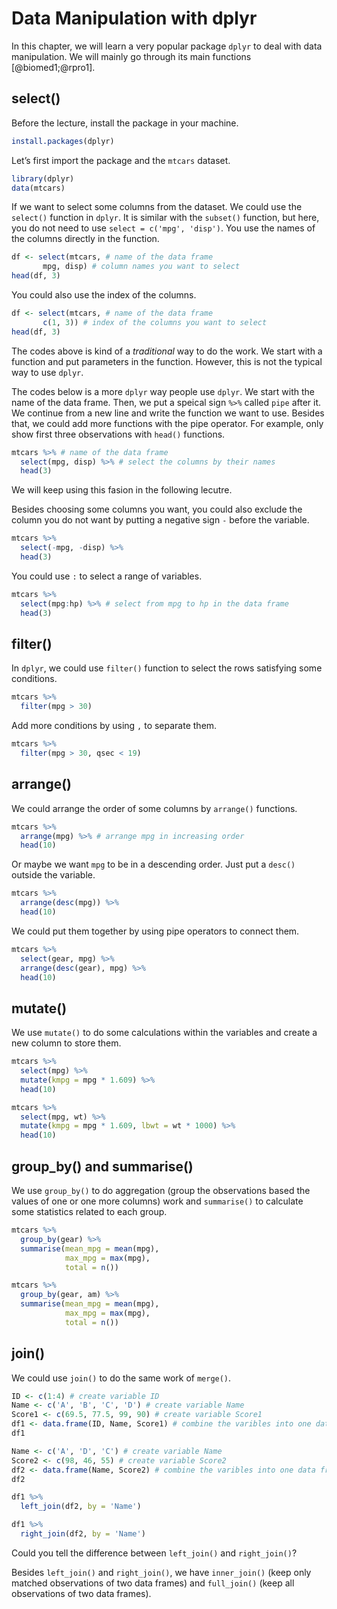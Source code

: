 # Data Manipulation with dplyr

In this chapter, we will learn a very popular package ``dplyr`` to deal with data manipulation. We will mainly go through its main functions [@biomed1;@rpro1].

## select()

Before the lecture, install the package in your machine.

```r
install.packages(dplyr)
```


Let's first import the package and the ``mtcars`` dataset.

```r
library(dplyr)
data(mtcars)
```

If we want to select some columns from the dataset. We could use the ``select()`` function in ``dplyr``. It is similar with the ``subset()`` function, but here, you do not need to use ``select = c('mpg', 'disp')``. You use the names of the columns directly in the function.

```r
df <- select(mtcars, # name of the data frame
       mpg, disp) # column names you want to select
head(df, 3)
```

You could also use the index of the columns.

```r
df <- select(mtcars, # name of the data frame
       c(1, 3)) # index of the columns you want to select
head(df, 3)
```

The codes above is kind of a *traditional* way to do the work. We start with a function and put parameters in the function. However, this is not the typical way to use ``dplyr``.

The codes below is a more ``dplyr`` way people use ``dplyr``. We start with the name of the data frame. Then, we put a speical sign ``%>%`` called ``pipe`` after it. We continue from a new line and write the function we want to use. Besides that, we could add more functions with the pipe operator. For example, only show first three observations with ``head()`` functions. 

```r
mtcars %>% # name of the data frame
  select(mpg, disp) %>% # select the columns by their names
  head(3)
```

We will keep using this fasion in the following lecutre.

Besides choosing some columns you want, you could also exclude the column you do not want by putting a negative sign ``-`` before the variable.

```r
mtcars %>%
  select(-mpg, -disp) %>%
  head(3)
```

You could use ``:`` to select a range of variables.

```r
mtcars %>%
  select(mpg:hp) %>% # select from mpg to hp in the data frame
  head(3)
```

## filter()

In ``dplyr``, we could use ``filter()`` function to select the rows satisfying some conditions.

```r
mtcars %>%
  filter(mpg > 30)
```

Add more conditions by using ``,`` to separate them.

```r
mtcars %>%
  filter(mpg > 30, qsec < 19)
```

## arrange()

We could arrange the order of some columns by ``arrange()`` functions.

```r
mtcars %>%
  arrange(mpg) %>% # arrange mpg in increasing order
  head(10)
```

Or maybe we want ``mpg`` to be in a descending order. Just put a ``desc()`` outside the variable.

```r
mtcars %>%
  arrange(desc(mpg)) %>%
  head(10)
```

We could put them together by using pipe operators to connect them.

```r
mtcars %>%
  select(gear, mpg) %>%
  arrange(desc(gear), mpg) %>%
  head(10)
```

## mutate()

We use ``mutate()`` to do some calculations within the variables and create a new column to store them.

```r
mtcars %>%
  select(mpg) %>%
  mutate(kmpg = mpg * 1.609) %>%
  head(10)
```

```r
mtcars %>%
  select(mpg, wt) %>%
  mutate(kmpg = mpg * 1.609, lbwt = wt * 1000) %>%
  head(10)
```

## group_by() and summarise()

We use ``group_by()`` to do aggregation (group the observations based the values of one or one more columns) work and ``summarise()`` to calculate some statistics related to each group.

```r
mtcars %>%
  group_by(gear) %>%
  summarise(mean_mpg = mean(mpg),
            max_mpg = max(mpg),
            total = n())
```

```r
mtcars %>%
  group_by(gear, am) %>%
  summarise(mean_mpg = mean(mpg),
            max_mpg = max(mpg),
            total = n())
```

## join()

We could use ``join()`` to do the same work of ``merge()``.

```r
ID <- c(1:4) # create variable ID
Name <- c('A', 'B', 'C', 'D') # create variable Name
Score1 <- c(69.5, 77.5, 99, 90) # create variable Score1
df1 <- data.frame(ID, Name, Score1) # combine the varibles into one data frame called df1
df1

Name <- c('A', 'D', 'C') # create variable Name
Score2 <- c(98, 46, 55) # create variable Score2
df2 <- data.frame(Name, Score2) # combine the varibles into one data frame called df2
df2
```

```r
df1 %>%
  left_join(df2, by = 'Name')
```

```r
df1 %>%
  right_join(df2, by = 'Name')
```

Could you tell the difference between ``left_join()`` and ``right_join()``?

Besides ``left_join()`` and ``right_join()``, we have ``inner_join()`` (keep only matched observations of two data frames) and ``full_join()`` (keep all observations of two data frames).




